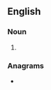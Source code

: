 ==English==

===Noun===
{{head|en|noun form}}

# {{plural of|en|copra}}

===Anagrams===
* {{anagrams|en|a=acoprs|Crapos}}